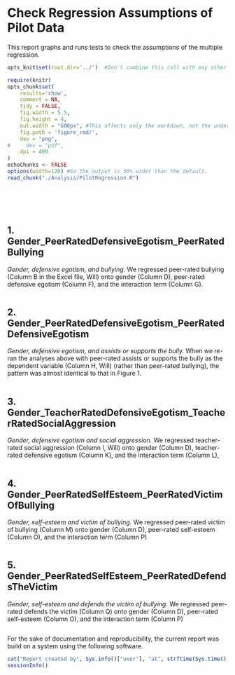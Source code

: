 Check Regression Assumptions of Pilot Data
=================================================
This report graphs and runs tests to check the assumptions of the multiple regression.

<!--  Set the working directory to the repository's base directory; this assumes the report is nested inside of only one directory.-->
```r
opts_knit$set(root.dir='../')  #Don't combine this call with any other chunk -especially one that uses file paths.
```

<!-- Set the report-wide options, and point to the external code file. -->
```r
require(knitr)
opts_chunk$set(
    results='show', 
    comment = NA, 
    tidy = FALSE,
    fig.width = 5.5, 
    fig.height = 4, 
    out.width = "600px", #This affects only the markdown, not the underlying png file.  The height will be scaled appropriately.
    fig.path = 'figure_rmd/',     
    dev = "png",
#     dev = "pdf",
    dpi = 400
)
echoChunks <- FALSE
options(width=120) #So the output is 50% wider than the default.
read_chunk("./Analysis/PilotRegression.R") 
```
<!-- Load the packages.  Suppress the output when loading packages. --> 
```r
```

<!-- Load any Global functions and variables declared in the R file.  Suppress the output. --> 
```r
```

<!-- Declare any global functions specific to a Rmd output.  Suppress the output. --> 
```r
```

<!-- Load the datasets.   -->
```r
```

<!-- Tweak the datasets.   -->
```r
```

## 1. Gender_PeerRatedDefensiveEgotism_PeerRatedBullying
*Gender, defensive egotism, and bullying.* We regressed peer-rated bullying (Column B in the Excel file, Will) onto gender (Column D), peer-rated defensive egotism (Column F), and the interaction term (Column G). 

```r
```

## 2. Gender_PeerRatedDefensiveEgotism_PeerRatedDefensiveEgotism
*Gender, defensive egotism, and assists or supports the bully.* When we re-ran the analyses above with peer-rated assists or supports the bully as the dependent variable (Column H, Will) (rather than peer-rated bullying), the pattern was almost identical to that in Figure 1. 

```r
```

## 3. Gender_TeacherRatedDefensiveEgotism_TeacherRatedSocialAggression
*Gender, defensive egotism and social aggression.* We regressed teacher-rated social aggression (Column I, Will) onto gender (Column D), teacher-rated defensive egotism (Column K), and the interaction term (Column L), 

```r
```

## 4. Gender_PeerRatedSelfEsteem_PeerRatedVictimOfBullying
*Gender, self-esteem and victim of bullying.* We regressed peer-rated victim of bullying (Column M) onto gender (Column D), peer-rated self-esteem (Column O), and the interaction term (Column P) 

```r
```

## 5. Gender_PeerRatedSelfEsteem_PeerRatedDefendsTheVictim
*Gender, self-esteem and defends the victim of bullying*. We regressed peer-rated defends the victim (Column Q) onto gender (Column D), peer-rated self-esteem (Column O), and the interaction term (Column P) 

```r
```


For the sake of documentation and reproducibility, the current report was build on a system using the following software.

```r
cat("Report created by", Sys.info()["user"], "at", strftime(Sys.time(), "%F, %T %z"))
sessionInfo()
```
